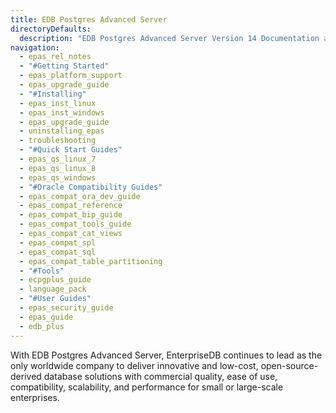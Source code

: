 ```yaml
---
title: EDB Postgres Advanced Server
directoryDefaults:
  description: "EDB Postgres Advanced Server Version 14 Documentation and release notes. Oracle database compatibility with higher security and data redaction for Enterprises."
navigation:
  - epas_rel_notes
  - "#Getting Started"
  - epas_platform_support
  - epas_upgrade_guide
  - "#Installing"
  - epas_inst_linux
  - epas_inst_windows
  - epas_upgrade_guide
  - uninstalling_epas
  - troubleshooting
  - "#Quick Start Guides"
  - epas_qs_linux_7
  - epas_qs_linux_8
  - epas_qs_windows
  - "#Oracle Compatibility Guides"
  - epas_compat_ora_dev_guide
  - epas_compat_reference
  - epas_compat_bip_guide
  - epas_compat_tools_guide
  - epas_compat_cat_views
  - epas_compat_spl
  - epas_compat_sql
  - epas_compat_table_partitioning
  - "#Tools"
  - ecpgplus_guide
  - language_pack
  - "#User Guides"
  - epas_security_guide
  - epas_guide
  - edb_plus
---
```


  With EDB Postgres Advanced Server, EnterpriseDB continues to lead as the only worldwide company to deliver innovative and low-cost, open-source-derived database solutions with commercial quality, ease of use, compatibility, scalability, and performance for small or large-scale enterprises.
